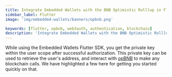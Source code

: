 ```yaml
---
title: Integrate Embedded Wallets with the BNB Optimistic Rolllup in Flutter
sidebar_label: Flutter
image: 'img/embedded-wallets/banners/opbnb.png'

keywords: [flutter, opbnb, web3auth, authentication, blockchain]
description: 'Integrate Embedded Wallets with the BNB Optimistic Rolllup in Flutter | Embedded Wallets'
---
```



<SEO
  title="Integrate Embedded Wallets with the BNB Optimistic Rolllup in Flutter"
  description="Integrate Embedded Wallets with the BNB Optimistic Rolllup in Flutter | Embedded Wallets"
  image="https://docs.metamask.io/img/embedded-wallets/banners/opbnb.png"
  slug="/embedded-wallets/connect-blockchain/evm/opbnb/flutter"
/>

While using the Embedded Wallets Flutter SDK, you get the private key within the user scope after successful authorization. This private key can be used to retrieve the user's address, and interact with [opBNB](https://opbnb.bnbchain.org/) to make any blockchain calls. We have highlighted a few here for getting you started quickly on that.

<EVMInteraction />
